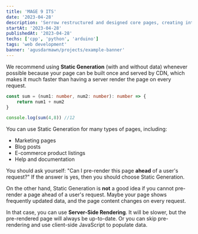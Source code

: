 ```yaml
---
title: 'MAGE 9 ITS'
date: '2023-04-28'
description: 'Serrow restructured and designed core pages, creating interactive elements that put users designed core pages, creating interactive'
startAt: '2023-04-28'
publishedAt: '2023-04-28'
techs: ['cpp', 'python', 'arduino']
tags: 'web development'
banner: 'agusdarmawn/projects/example-banner'
---
```


We recommend using **Static Generation** (with and without data) whenever possible because your page can be built once and served by CDN, which makes it much faster than having a server render the page on every request.

```ts
const sum = (num1: number, num2: number): number => {
    return num1 + num2
}

console.log(sum(4,8)) //12
```

You can use Static Generation for many types of pages, including:

- Marketing pages
- Blog posts
- E-commerce product listings
- Help and documentation

You should ask yourself: "Can I pre-render this page **ahead** of a user's request?" If the answer is yes, then you should choose Static Generation.

On the other hand, Static Generation is **not** a good idea if you cannot pre-render a page ahead of a user's request. Maybe your page shows frequently updated data, and the page content changes on every request.

In that case, you can use **Server-Side Rendering**. It will be slower, but the pre-rendered page will always be up-to-date. Or you can skip pre-rendering and use client-side JavaScript to populate data.